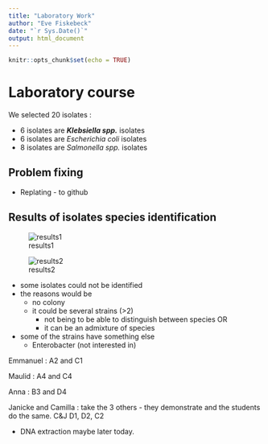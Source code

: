 ---
title: "Laboratory Work"
author: "Eve Fiskebeck"
date: "`r Sys.Date()`"
output: html_document
---

```{r setup, include=FALSE}
knitr::opts_chunk$set(echo = TRUE)
```

# Laboratory course 

We selected 20 isolates :

-   6 isolates are ***Klebsiella spp.*** isolates
-   6 isolates are *Escherichia coli* isolates
-   8 isolates are *Salmonella spp.* isolates

## Problem fixing

- Replating - to github

## Results of isolates species  identification

<!--
This is to view a file / image in the document when knitted 
![integrated pdf](files/VITECK RESULTS19_11_2024.pdf)
-->

<!-- I have made a link to a file
[linked pdf](files/VITECK RESULTS19_11_2024.pdf)
 -->
 
![results1](files/image1.png)



![results2](files/image2.png)

- some isolates could not be identified 
- the reasons would be
    - no colony
    - it could be several strains (>2) 
         - not being to be able to distinguish between species OR 
         - it can be an admixture of species  
- some of the strains have something else 
  - Enterobacter (not interested in)

  
Emmanuel : A2 and C1

Maulid : A4 and C4

Anna : B3 and D4

Janicke and Camilla : take the 3 others - they demonstrate and the students do the same. 
C&J D1, D2, C2

- DNA extraction maybe later today. 




